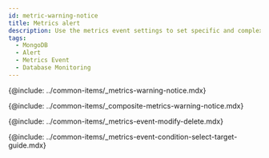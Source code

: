 ```yaml
---
id: metric-warning-notice
title: Metrics alert
description: Use the metrics event settings to set specific and complex events.
tags:
  - MongoDB
  - Alert
  - Metrics Event
  - Database Monitoring
---
```


{@include: ../common-items/_metrics-warning-notice.mdx}  

{@include: ../common-items/_composite-metrics-warning-notice.mdx} 

{@include: ../common-items/_metrics-event-modify-delete.mdx}

{@include: ../common-items/_metrics-event-condition-select-target-guide.mdx}
